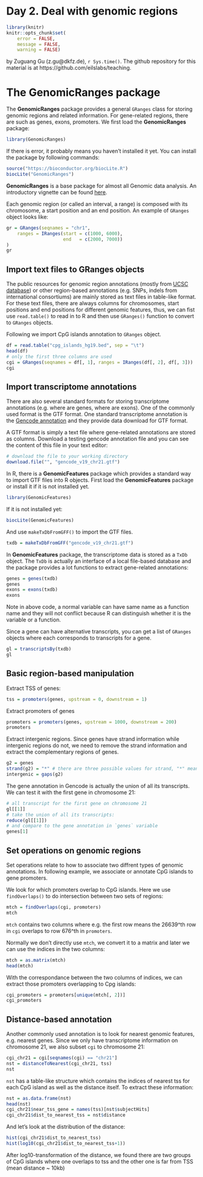 Day 2. Deal with genomic regions
===================================


```r
library(knitr)
knitr::opts_chunk$set(
    error = FALSE,
    message = FALSE,
    warning = FALSE)
```

by Zuguang Gu (z.gu@dkfz.de), `r Sys.time()`. The github repository
for this material is at https://github.com/eilslabs/teaching.

# The GenomicRanges package

The **GenomicRanges** package provides a general `GRanges` class for storing genomic regions and related
information. For gene-related regions, there are such as genes, exons, promoters. We first load the **GenomicRanges**
package:

```r
library(GenomicRanges)
```

If there is error, it probably means you haven't installed it yet. You can install the package by following commands:

```r
source("https://bioconductor.org/biocLite.R")
biocLite("GenomicRanges")
```

**GenomicRanges** is a base package for almost all Genomic data analysis. An introductory vignette can be found
[here](https://bioconductor.org/packages/release/bioc/vignettes/GenomicRanges/inst/doc/GenomicRangesIntroduction.pdf).

Each genomic region (or called an interval, a range) is composed with its chromosome, a start position and an end
position. An example of `GRanges` object looks like:

```r
gr = GRanges(seqnames = "chr1", 
	ranges = IRanges(start = c(1000, 6000), 
		             end   = c(2000, 7000))
)
gr
```

## Import text files to GRanges objects

The public resources for genomic region annotations (mostly from [UCSC database](https://genome.ucsc.edu/cgi-bin/hgTables)) 
or other region-based annotations (e.g. SNPs, indels from international consortiums) are mainly stored as text files in table-like
format. For these text files, there are always columns for chromosomes, start positions and end positions for different 
genomic features, thus, we can fist use `read.table()` to read in to R and then use `GRanges()` function to convert to `GRanges` objects.

Following we import CpG islands annotation to `GRanges` object.

```r
df = read.table("cpg_islands_hg19.bed", sep = "\t")
head(df)
# only the first three columns are used
cgi = GRanges(seqnames = df[, 1], ranges = IRanges(df[, 2], df[, 3]))
cgi
```

## Import transcriptome annotations

There are also several standard formats for storing transcriptome annotations (e.g. where are genes, where are exons). One of
the commonly used format is the GTF format. One standard transcriptome annotation is the [Gencode annotation](https://www.gencodegenes.org/releases/current.html) 
and they provide data download for GTF format.

A GTF format is simply a text file where gene-related annotations are stored as columns. Download a testing gencode annotation file
and you can see the content of this file in your text editor:

```r
# download the file to your working directory
download.file("", "gencode_v19_chr21.gtf")
```

In R, there is a **GenomicFeatures** package which provides a standard way to import GTF files into R objects. First load the **GenomicFeatures** package or install it if it is not installed yet.

```r
library(GenomicFeatures)
```

If it is not installed yet:

```r
biocLite(GenomicFeatures)
```

And use `makeTxDbFromGFF()` to import the GTF files.

```r
txdb = makeTxDbFromGFF("gencode_v19_chr21.gtf")
```

In **GenomicFeatures** package, the transcriptome data is stored as a `TxDb` object. The `TxDb` is actually an interface
of a local file-based database and the package provides a lot functions to extract gene-related annotations:

```r
genes = genes(txdb)
genes
exons = exons(txdb)
exons
```

Note in above code, a normal variable can have same name as a function name and they will not conflict 
because R can distinguish whether it is the variable or a function.

Since a gene can have alternative transcripts, you can get a list of `GRanges` objects where each corresponds
to transcripts for a gene.

```r
gl = transcriptsBy(txdb)
gl
```


## Basic region-based manipulation

Extract TSS of genes:

```r
tss = promoters(genes, upstream = 0, downstream = 1)
```

Extract promoters of genes

```r
promoters = promoters(genes, upstream = 1000, downstream = 200)
promoters
```

Extract intergenic regions. Since genes have strand information while intergenic regions do not,
we need to remove the strand information and extract the complementary regions of genes.

```r
g2 = genes
strand(g2) = "*" # there are three possible values for strand, "*" means no strand information
intergenic = gaps(g2)
```

The gene annotation in Gencode is actually the union of all its transcripts. We can test it with
the first gene in chromosome 21:

```r
# all transcript for the first gene on chromosome 21
gl[[1]]
# take the union of all its transcripts:
reduce(gl[[1]])
# and compare to the gene annotation in `genes` variable
genes[1]
```

## Set operations on genomic regions

Set operations relate to how to associate two diffrent types of genomic annotations.
In following example, we associate or annotate CpG islands to gene promoters.

We look for which promoters overlap to CpG islands. Here we use `findOverlaps()` to
do intersection between two sets of regions:

```r
mtch = findOverlaps(cgi, promoters)
mtch
```

`mtch` contains two columns where e.g. the first row means the 26639^th row in `cgi`
overlaps to row 676^th in `promoters`.

Normally we don't directly use `mtch`, we convert it to a matrix and later we can use 
the indices in the two columns:

```r
mtch = as.matrix(mtch)
head(mtch)
```

With the correspondance between the two columns of indices, we can extract those promoters
overlapping to Cpg islands:

```r
cgi_promoters = promoters[unique(mtch[, 2])]
cgi_promoters
```

## Distance-based annotation

Another commonly used annotation is to look for nearest genomic features, e.g. nearest genes.
Since we only have transcriptome information on chromosome 21, we also subset `cgi` to chromosome 21:

```r
cgi_chr21 = cgi[seqnames(cgi) == "chr21"]
nst = distanceToNearest(cgi_chr21, tss)
nst
```

`nst` has a table-like structure which contains the indices of nearest tss for each CpG island
as well as the distance itself. To extract these information:

```r
nst = as.data.frame(nst)
head(nst)
cgi_chr21$near_tss_gene = names(tss)[nst$subjectHits]
cgi_chr21$dist_to_nearest_tss = nst$distance
```

And let's look at the distribution of the distance:

```r
hist(cgi_chr21$dist_to_nearest_tss)
hist(log10(cgi_chr21$dist_to_nearest_tss+1))
```

After log10-transformation of the distance, we found there are two groups of CpG islands
where one overlaps to tss and the other one is far from TSS (mean distance ~ 10kb)
